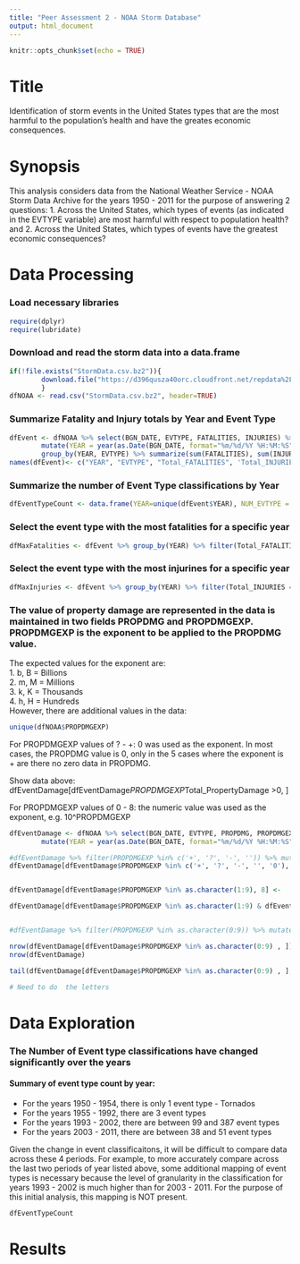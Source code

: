```yaml
---
title: "Peer Assessment 2 - NOAA Storm Database"
output: html_document
---
```


```r
knitr::opts_chunk$set(echo = TRUE)
```

# Title
Identification of storm events in the United States types that are the most harmful to the population's health and have the greates economic consequences. 

# Synopsis
This analysis considers data from the National Weather Service - NOAA Storm Data Archive for the years 1950 - 2011 for the purpose of answering 2 questions: 1. Across the United States, which types of events (as indicated in the EVTYPE variable) are most harmful with respect to population health? and 2. Across the United States, which types of events have the greatest economic consequences?

# Data Processing
### Load necessary libraries
```r
require(dplyr)
require(lubridate)
```
### Download and read the storm data into a data.frame
```r
if(!file.exists("StormData.csv.bz2")){
        download.file("https://d396qusza40orc.cloudfront.net/repdata%2Fdata%2FStormData.csv.bz2", "StormData.csv.bz2")
        }
dfNOAA <- read.csv("StormData.csv.bz2", header=TRUE)
```
### Summarize Fatality and Injury totals by Year and Event Type
```r
dfEvent <- dfNOAA %>% select(BGN_DATE, EVTYPE, FATALITIES, INJURIES) %>% 
        mutate(YEAR = year(as.Date(BGN_DATE, format="%m/%d/%Y %H:%M:%S"))) %>% 
        group_by(YEAR, EVTYPE) %>% summarize(sum(FATALITIES), sum(INJURIES))
names(dfEvent)<- c("YEAR", "EVTYPE", "Total_FATALITIES", 'Total_INJURIES')
```    
### Summarize the number of Event Type classifications by Year
```r
dfEventTypeCount <- data.frame(YEAR=unique(dfEvent$YEAR), NUM_EVTYPE = group_size(dfEvent))
```  

### Select the event type with the most fatalities for a specific year
```r
dfMaxFatalities <- dfEvent %>% group_by(YEAR) %>% filter(Total_FATALITIES == max(Total_FATALITIES)) %>% arrange(desc(YEAR),EVTYPE,Total_FATALITIES)
```     
### Select the event type with the most injurines for a specific year
```r
dfMaxInjuries <- dfEvent %>% group_by(YEAR) %>% filter(Total_INJURIES == max(Total_INJURIES)) %>% arrange(desc(YEAR),EVTYPE,Total_INJURIES)
```
### The value of property damage are represented in the data is maintained in two fields  PROPDMG and PROPDMGEXP.  PROPDMGEXP is the exponent to be applied to the PROPDMG value.  
The expected values for the exponent are:  
1. b, B = Billions  
2. m, M = Millions  
3. k, K = Thousands  
4. h, H = Hundreds  
However, there are additional values in the data:
```r
unique(dfNOAA$PROPDMGEXP)
```
For PROPDMGEXP values of ? - +: 0 was used as the exponent.  In most cases, the PROPDMG value is 0, only in the 5 cases where the exponent is + are there no zero data in PROPDMG.

Show data above: dfEventDamage[dfEventDamage$PROPDMGEXP %in% c('+', '?', '-', '') & dfEventDamage$Total_PropertyDamage >0, ]

For PROPDMGEXP values of 0 - 8: the numeric value was used as the exponent, e.g. 10^PROPDMGEXP
```r
dfEventDamage <- dfNOAA %>% select(BGN_DATE, EVTYPE, PROPDMG, PROPDMGEXP, CROPDMG, CROPDMGEXP) %>% 
        mutate(YEAR = year(as.Date(BGN_DATE, format="%m/%d/%Y %H:%M:%S")), Total_PropertyDamage = 0)

#dfEventDamage %>% filter(PROPDMGEXP %in% c('+', '?', '-', '')) %>% mutate(Total_PropertyDamage = PROPDMG)
dfEventDamage[dfEventDamage$PROPDMGEXP %in% c('+', '?', '-', '', '0'), 8] <-    dfEventDamage$PROPDMG[dfEventDamage$PROPDMGEXP %in% c('+', '?', '-', '', '0')]


dfEventDamage[dfEventDamage$PROPDMGEXP %in% as.character(1:9), 8] <-    dfEventDamage$PROPDMG[dfEventDamage$PROPDMGEXP %in% as.character(1:9)] * 10 ^ as.integer(as.character(dfEventDamage$PROPDMGEXP[dfEventDamage$PROPDMGEXP %in% as.character(1:9)]))

dfEventDamage[dfEventDamage$PROPDMGEXP %in% as.character(1:9) & dfEventDamage$Total_PropertyDamage > 0, ]


#dfEventDamage %>% filter(PROPDMGEXP %in% as.character(0:9)) %>% mutate(Total_PropertyDamage = PROPDMG * 10^(as.integer(PROPDMGEXP)))

nrow(dfEventDamage[dfEventDamage$PROPDMGEXP %in% as.character(0:9) , ])
nrow(dfEventDamage)

tail(dfEventDamage[dfEventDamage$PROPDMGEXP %in% as.character(0:9) , ], 20)

# Need to do  the letters
```

# Data Exploration
### The Number of Event type classifications have changed significantly over the years
#### Summary of event type count by year:

* For the years 1950 - 1954, there is only 1 event type - Tornados
* For the years 1955 - 1992, there are 3 event types
* For the years 1993 - 2002, there are between 99 and 387 event types
* For the years 2003 - 2011, there are between 38 and 51 event types  

Given the change in event classificaitons, it will be difficult to compare data across these 4 periods.  For example, to more accurately compare across the last two periods of year listed above, some additional mapping of event types is necessary because the level of granularity in the classification for years 1993 - 2002 is much higher than for 2003 - 2011.  For the purpose of this initial analysis, this mapping is NOT present.

```r
dfEventTypeCount
```

# Results
